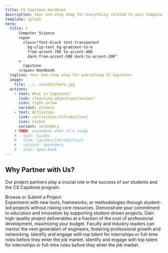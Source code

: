 ```yaml
---
title: CS Capstone Handbook
description: Your one-stop shop for everything related to your Computer Science Senior Design Project (on-campus CS Capstone) at Oregon State University
template: splash
hero:
  title: |
      Computer Science 
      <span
        class="font-black text-transparent
          bg-clip-text bg-gradient-to-b
          from-accent-700 to-accent-400
          dark:from-accent-500 dark:to-accent-200"
      >
        Capstone
      </span> Handbook
  tagline: Your one-stop shop for everything CS Capstone!
  image:
    file: ../../assets/hero.jpg
  actions:
    - text: What is Capstone?
      link: /learning-objectives/series/
      icon: right-arrow
      variant: primary
    - text: Activities
      link: /activities/introduction/
      icon: rocket
      variant: secondary
    # TODO: uncomment when it's ready
    # - text: Guides
    #   link: /guides/introduction/
    #   variant: secondary
    #   icon: open-book
---
```



<CardGrid>
  <LinkCard title="For Students" description="Learn everything you need to know to succeed in the CS Capstone series." href="/introduction/for-students/" />
  <LinkCard title="For Project Partners" description="Learn about project requirements, categories, and evaluation criteria." href="/introduction/for-partners/" />
</CardGrid>

<h2 class="text-center">Why Partner with Us?</h2>

<p class="text-center">Our project partners play a crucial role in the success of our students and the CS Capstone program.</p>

<div class="cta text-center">
  <LinkButton
    href="https://eecs.engineering.oregonstate.edu/capstone/submission/pages/"
    variant="primary"
    icon="external"
    iconPlacement="start"
    target="_blank"
  >
    Browse or Submit a Project
  </LinkButton>
</div>

<CardGrid>
  <Card title="Technology Exploration" icon="rocket">
    Experiment with new tools, frameworks, or methodologies through student-led projects without risking core resources.
  </Card>
  <Card title="Showcase Leadership" icon="star">
    Demonstrate your commitment to education and innovation by supporting student-driven projects.
  </Card>
  <Card title="Cost-Effective Development" icon="puzzle">
    Gain high-quality project deliverables at a fraction of the cost of professional development, maximizing your budget.
  </Card>
  <Card title="Mentorship Opportunities" icon="heart">
    Faculty and industry leaders can mentor the next generation of engineers, fostering professional growth and networking.
  </Card>
  <Card title="Early Recruitment Pipeline" icon="seti:pipeline">
    Identify and engage with top talent for internships or full-time roles before they enter the job market.
  </Card>
  <Card title="Prototype Development" icon="approve-check-circle">
    Identify and engage with top talent for internships or full-time roles before they enter the job market.
  </Card>
</CardGrid>